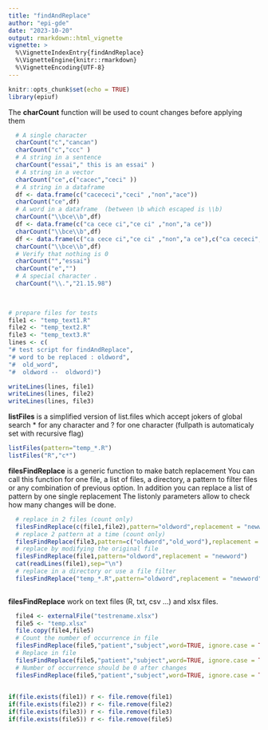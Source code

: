 ```yaml
---
title: "findAndReplace"
author: "epi-gde"
date: "2023-10-20"
output: rmarkdown::html_vignette
vignette: >
  %\VignetteIndexEntry{findAndReplace}
  %\VignetteEngine{knitr::rmarkdown}
  %\VignetteEncoding{UTF-8}
---
```


```r
knitr::opts_chunk$set(echo = TRUE)
library(epiuf)

```

The **charCount** function will be used to count changes before applying them

```r
  # A single character 
  charCount("c","cancan")
  charCount("c","ccc" )
  # A string in a sentence 
  charCount("essai"," this is an essai" )
  # A string in a vector 
  charCount("ce",c("cacec","ceci" ))
  # A string in a dataframe 
  df <- data.frame(c("cacececi","ceci" ,"non","ace"))
  charCount("ce",df)
  # A word in a dataframe  (between \b which escaped is \\b)
  charCount("\\bce\\b",df)
  df <- data.frame(c("ca cece ci","ce ci" ,"non","a ce"))
  charCount("\\bce\\b",df)
  df <- data.frame(c("ca cece ci","ce ci" ,"non","a ce"),c("ca cececi","ce ci" ,"non","ace"))
  charCount("\\bce\\b",df)
  # Verify that nothing is 0 
  charCount("","essai")
  charCount("e","")
  # A special character .
  charCount("\\.","21.15.98")
  
  
```

```r
# prepare files for tests
file1 <- "temp_text1.R"
file2 <- "temp_text2.R"
file3 <- "temp_text3.R"
lines <- c(
"# test script for findAndReplace",
"# word to be replaced : oldword",
"#  old_word",
"#  oldword --  oldword)")

writeLines(lines, file1)
writeLines(lines, file2)
writeLines(lines, file3)
```

**listFiles** is a simplified version of list.files which accept jokers of global search
* for any character and ? for one character
(fullpath is automaticaly set with recursive flag)

```r
listFiles(pattern="temp_*.R")
listFiles("R","c*")
```

**filesFindReplace** is a generic function to make batch replacement You can call this function for one file, a list of files, a directory, a pattern to filter files or any combination of previous option. In addition you can replace a list of pattern by one single replacement
The listonly parameters allow to check how many changes will be done. 

```r
  # replace in 2 files (count only)
  filesFindReplace(c(file1,file2),pattern="oldword",replacement = "newword",listonly=TRUE)
  # replace 2 pattern at a time (count only) 
  filesFindReplace(file3,pattern=c("oldword","old_word"),replacement = "newword",listonly=TRUE)
  # replace by modifying the original file
  filesFindReplace(file1,pattern="oldword",replacement = "newword")
  cat(readLines(file1),sep="\n")
  # replace in a directory or use a file filter
  filesFindReplace("temp_*.R",pattern="oldword",replacement = "newword")
  
``` 

**filesFindReplace** work on text files (R, txt, csv ...) and xlsx files.


```r
  
  file4 <- externalFile("testrename.xlsx")
  file5 <- "temp.xlsx"
  file.copy(file4,file5)
  # Count the number of occurrence in file
  filesFindReplace(file5,"patient","subject",word=TRUE, ignore.case = TRUE, listonly=TRUE)
  # Replace in file
  filesFindReplace(file5,"patient","subject",word=TRUE, ignore.case = TRUE)
  # Number of occurrence should be 0 after changes 
  filesFindReplace(file5,"patient","subject",word=TRUE, ignore.case = TRUE, listonly=TRUE)
 
```

```r
if(file.exists(file1)) r <- file.remove(file1)
if(file.exists(file2)) r <- file.remove(file2)
if(file.exists(file3)) r <- file.remove(file3)
if(file.exists(file5)) r <- file.remove(file5)

```
